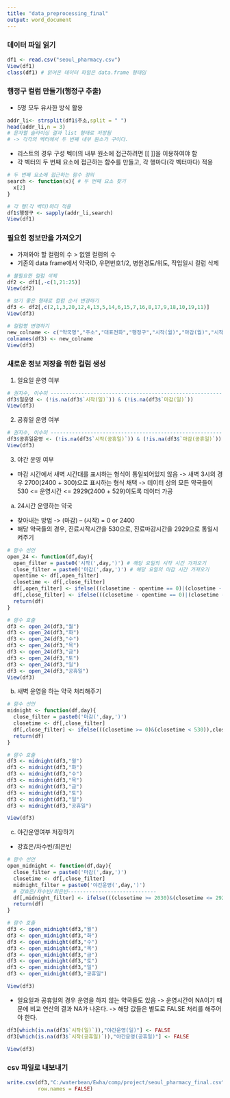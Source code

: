 ---
title: "data_preprocessing_final"
output: word_document
---
### 데이터 파일 읽기
```{r}
df1 <- read.csv("seoul_pharmacy.csv")
View(df1)
class(df1) # 읽어온 데이터 파일은 data.frame 형태임
```
### 행정구 컬럼 만들기(행정구 추출)
* 5명 모두 유사한 방식 활용
```{r}
addr_li<- strsplit(df1$주소,split = " ")
head(addr_li,n = 3)
# 문자열 슬라이싱 결과 list 형태로 저장됨 
# -> 각각의 벡터에서 두 번째 내부 원소가 구이다.
```
* 리스트의 경우 구성 벡터의 내부 원소에 접근하려면 [[ ]]을 이용하여야 함
* 각 벡터의 두 번째 요소에 접근하는 함수를 만들고, 각 행마다(각 벡터마다) 적용
```{r}
# 두 번째 요소에 접근하는 함수 정의
search <- function(x){ # 두 번째 요소 찾기
  x[2]
}

# 각 행(각 벡터)마다 적용
df1$행정구 <- sapply(addr_li,search)
View(df1)
```

### 필요힌 정보만을 가져오기
* 가져와야 할 컬럼의 수 > 없앨 컬럼의 수
* 기존의 data frame에서 약국ID, 우편번호1/2, 병원경도/위도, 작업일시 컬럼 삭제
```{r}
# 불필요한 컬럼 삭제
df2 <- df1[,-c(1,21:25)]
View(df2)

# 보기 좋은 형태로 컬럼 순서 변경하기
df3 <- df2[,c(2,1,3,20,12,4,13,5,14,6,15,7,16,8,17,9,18,10,19,11)]
View(df3)

# 컬럼명 변경하기
new_colname <- c("약국명","주소","대표전화","행정구","시작(월)","마감(월)","시작(화)","마감(화)","시작(수)","마감(수)","시작(목)","마감(목)","시작(금)","마감(금)","시작(토)","마감(토)","시작(일)","마감(일)","시작(공휴일)","마감(공휴일)")
colnames(df3) <- new_colname
View(df3)
```

### 새로운 정보 저장을 위한 컬럼 생성
1. 일요일 운영 여부
```{r}
# 권지수, 이수미 ---------------------------------------------------------------
df3$일운영 <- (!is.na(df3$`시작(일)`)) & (!is.na(df3$`마감(일)`))
View(df3)
```

2. 공휴일 운영 여부
```{r}
# 권지수, 이수미 ---------------------------------------------------------------
df3$공휴일운영 <- (!is.na(df3$`시작(공휴일)`)) & (!is.na(df3$`마감(공휴일)`))
View(df3)
```

3. 야간 운영 여부
* 마감 시간에서 새벽 시간대를 표시하는 형식이 통일되어있지 않음
  -> 새벽 3시의 경우 2700(2400 + 300)으로 표시하는 형식 채택
  -> 데이터 상의 모든 약국들이 530 <= 운영시간 <= 2929(2400 + 529)이도록 데이터 가공

a) 24시간 운영하는 약국
* 찾아내는 방법
  -> (마감) – (시작) = 0 or 2400
* 해당 약국들의 경우, 진료시작시간을 530으로, 진료마감시간을 2929으로 통일시켜주기
```{r}
# 함수 선언
open_24 <- function(df,day){
  open_filter = paste0('시작(',day,')') # 해당 요일의 시작 시간 가져오기
  close_filter = paste0('마감(',day,')') # 해당 요일의 마감 시간 가져오기
  opentime <- df[,open_filter]
  closetime <- df[,close_filter]
  df[,open_filter] <- ifelse(((closetime - opentime == 0)|(closetime - opentime == 2400)),530,opentime)
  df[,close_filter] <- ifelse(((closetime - opentime == 0)|(closetime - opentime == 2400)),2929,closetime)
  return(df)
}
```

```{r}
# 함수 호출
df3 <- open_24(df3,"월")
df3 <- open_24(df3,"화")
df3 <- open_24(df3,"수")
df3 <- open_24(df3,"목")
df3 <- open_24(df3,"금")
df3 <- open_24(df3,"토")
df3 <- open_24(df3,"일")
df3 <- open_24(df3,"공휴일")
View(df3)
```

b) 새벽 운영을 하는 약국 처리해주기
```{r}
# 함수 선언
midnight <- function(df,day){
  close_filter = paste0('마감(',day,')')
  closetime <- df[,close_filter]
  df[,close_filter] <- ifelse(((closetime >= 0)&(closetime < 530)),closetime + 2400,closetime)
  return(df)
}
```

```{r}
# 함수 호출
df3 <- midnight(df3,"월")
df3 <- midnight(df3,"화")
df3 <- midnight(df3,"수")
df3 <- midnight(df3,"목")
df3 <- midnight(df3,"금")
df3 <- midnight(df3,"토")
df3 <- midnight(df3,"일")
df3 <- midnight(df3,"공휴일")

View(df3)
```

c) 야간운영여부 저장하기
* 강효은/차수빈/최은빈
```{r}
# 함수 선언
open_midnight <- function(df,day){
  close_filter = paste0('마감(',day,')')
  closetime <- df[,close_filter]
  midnight_filter = paste0('야간운영(',day,')')
  # 강효은/차수빈/최은빈-----------------------------
  df[,midnight_filter] <- ifelse(((closetime >= 2030)&(closetime <= 2929)),TRUE,FALSE)
  return(df)
}
```

```{r}
# 함수 호출
df3 <- open_midnight(df3,"월")
df3 <- open_midnight(df3,"화")
df3 <- open_midnight(df3,"수")
df3 <- open_midnight(df3,"목")
df3 <- open_midnight(df3,"금")
df3 <- open_midnight(df3,"토")
df3 <- open_midnight(df3,"일")
df3 <- open_midnight(df3,"공휴일")

View(df3)
```

* 일요일과 공휴일의 경우 운영을 하지 않는 약국들도 있음 
   -> 운영시간이 NA이기 때문에 비교 연산의 결과 NA가 나온다.
   -> 해당 값들은 별도로 FALSE 처리를 해주어야 한다.
```{r}
df3[which(is.na(df3$`시작(일)`)),"야간운영(일)"] <- FALSE
df3[which(is.na(df3$`시작(공휴일)`)),"야간운영(공휴일)"] <- FALSE

View(df3)
```

### csv 파일로 내보내기
```{r}
write.csv(df3,"C:/waterbean/Ewha/comp/project/seoul_pharmacy_final.csv",
          row.names = FALSE)
```


